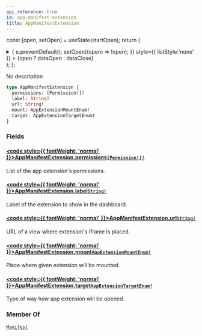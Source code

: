 ```yaml
---
api_reference: true
id: app-manifest-extension
title: AppManifestExtension
---
```






const [open, setOpen] = useState(startOpen);
return (
<details {...(open ? { open: true } : {})} className="details" style={{ border:'none', boxShadow:'none', background:'var(--ifm-background-color)' }}>
<summary
onClick={(e) => {
e.preventDefault();
setOpen((open) => !open);
}}
style={{ listStyle:'none' }} >
{open ? dataOpen : dataClose}
</summary>
{open && children}
</details>
);
};

No description

```graphql
type AppManifestExtension {
  permissions: [Permission!]!
  label: String!
  url: String!
  mount: AppExtensionMountEnum!
  target: AppExtensionTargetEnum!
}
```

### Fields

#### [<code style={{ fontWeight: 'normal' }}>AppManifestExtension.<b>permissions</b></code>](#)<Bullet />[`[Permission!]!`](../../../api-reference/authentication/objects/permission.mdx) <Badge class="badge badge--secondary" text="non-null"/> <Badge class="badge badge--secondary" text="object"/> <Badge class="badge badge--secondary" text="authentication"/>

List of the app extension's permissions.

#### [<code style={{ fontWeight: 'normal' }}>AppManifestExtension.<b>label</b></code>](#)<Bullet />[`String!`](../../../api-reference/miscellaneous/scalars/string.mdx) <Badge class="badge badge--secondary" text="non-null"/> <Badge class="badge badge--secondary" text="scalar"/> <Badge class="badge badge--secondary" text="miscellaneous"/>

Label of the extension to show in the dashboard.

#### [<code style={{ fontWeight: 'normal' }}>AppManifestExtension.<b>url</b></code>](#)<Bullet />[`String!`](../../../api-reference/miscellaneous/scalars/string.mdx) <Badge class="badge badge--secondary" text="non-null"/> <Badge class="badge badge--secondary" text="scalar"/> <Badge class="badge badge--secondary" text="miscellaneous"/>

URL of a view where extension's iframe is placed.

#### [<code style={{ fontWeight: 'normal' }}>AppManifestExtension.<b>mount</b></code>](#)<Bullet />[`AppExtensionMountEnum!`](../../../api-reference/apps/enums/app-extension-mount-enum.mdx) <Badge class="badge badge--secondary" text="non-null"/> <Badge class="badge badge--secondary" text="enum"/> <Badge class="badge badge--secondary" text="apps"/>

Place where given extension will be mounted.

#### [<code style={{ fontWeight: 'normal' }}>AppManifestExtension.<b>target</b></code>](#)<Bullet />[`AppExtensionTargetEnum!`](../../../api-reference/apps/enums/app-extension-target-enum.mdx) <Badge class="badge badge--secondary" text="non-null"/> <Badge class="badge badge--secondary" text="enum"/> <Badge class="badge badge--secondary" text="apps"/>

Type of way how app extension will be opened.

### Member Of

[`Manifest`](../../../api-reference/apps/objects/manifest.mdx) <Badge class="badge badge--secondary" text="object"/>
